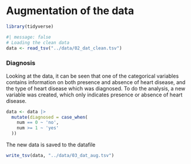 # Augmentation of the data

```r
library(tidyverse)
```

```r
#| message: false
# Loading the clean data
data <- read_tsv("../data/02_dat_clean.tsv")
```

### Diagnosis

Looking at the data, it can be seen that one of the categorical variables contains information on both presence and absence of heart disease, and the type of heart disease which was diagnosed. To do the analysis, a new variable was created, which only indicates presence or absence of heart disease.

```r
data <- data |> 
  mutate(diagnosed = case_when(
    num == 0 ~ 'no',
    num >= 1 ~ 'yes'
  ))

```

The new data is saved to the datafile

```r
write_tsv(data, "../data/03_dat_aug.tsv")
```
